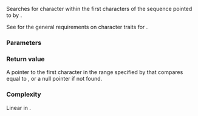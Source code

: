 {{cpp/string/char_traits/title|find}}
{{cpp/string/char_traits/navbar}}
{{ddcl|notes={{mark constexpr since c++17}}|
static const char_type*
    find( const char_type* ptr, std::size_t count, const char_type&amp; ch );
}}

Searches for character {{c|ch}} within the first {{c|count}} characters of the sequence pointed to by {{c|ptr}}.

See {{named req|CharTraits}} for the general requirements on character traits for {{tt|X::find}}.

===Parameters===
{{par begin}}
{{par|ptr|pointer to a character string to search}}
{{par|count|the number of characters to analyze}}
{{par|ch|the character to search for}}
{{par end}}

===Return value===
A pointer to the first character in the range specified by {{range|ptr|ptr + count}} that compares equal to {{c|ch}}, or a null pointer if not found.

===Complexity===
Linear in {{c|count}}.

{{langlinks|de|es|fr|it|ja|pt|ru|zh}}